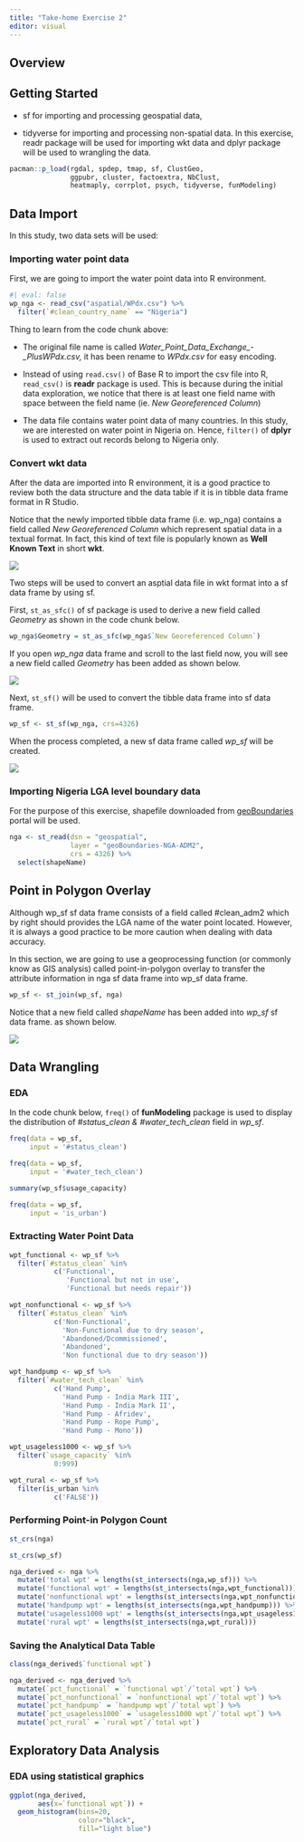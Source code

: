 ```yaml
---
title: "Take-home Exercise 2"
editor: visual
---
```


## Overview

## Getting Started

-   sf for importing and processing geospatial data,

-   tidyverse for importing and processing non-spatial data. In this exercise, readr package will be used for importing wkt data and dplyr package will be used to wrangling the data.

```r
pacman::p_load(rgdal, spdep, tmap, sf, ClustGeo, 
               ggpubr, cluster, factoextra, NbClust,
               heatmaply, corrplot, psych, tidyverse, funModeling)
```

## Data Import

In this study, two data sets will be used:

### Importing water point data

First, we are going to import the water point data into R environment.

```r
#| eval: false
wp_nga <- read_csv("aspatial/WPdx.csv") %>%
  filter(`#clean_country_name` == "Nigeria")
```

Thing to learn from the code chunk above:

-   The original file name is called *Water_Point_Data_Exchange\_-\_PlusWPdx.csv,* it has been rename to *WPdx.csv* for easy encoding.

-   Instead of using `read.csv()` of Base R to import the csv file into R, `read_csv()` is **readr** package is used. This is because during the initial data exploration, we notice that there is at least one field name with space between the field name (ie. *New Georeferenced Column*)

-   The data file contains water point data of many countries. In this study, we are interested on water point in Nigeria on. Hence, `filter()` of **dplyr** is used to extract out records belong to Nigeria only.

### Convert wkt data

After the data are imported into R environment, it is a good practice to review both the data structure and the data table if it is in tibble data frame format in R Studio.

Notice that the newly imported tibble data frame (i.e. wp_nga) contains a field called *New Georeferenced Column* which represent spatial data in a textual format. In fact, this kind of text file is popularly known as **Well Known Text** in short **wkt**.

![](image1.jpg){fig-align="center"}

Two steps will be used to convert an asptial data file in wkt format into a sf data frame by using sf.

First, `st_as_sfc()` of sf package is used to derive a new field called *Geometry* as shown in the code chunk below.

```r
wp_nga$Geometry = st_as_sfc(wp_nga$`New Georeferenced Column`)
```

If you open *wp_nga* data frame and scroll to the last field now, you will see a new field called *Geometry* has been added as shown below.

![](image2.jpg)

Next, `st_sf()` will be used to convert the tibble data frame into sf data frame.

```r
wp_sf <- st_sf(wp_nga, crs=4326) 
```

When the process completed, a new sf data frame called *wp_sf* will be created.

![](image3.jpg)

### Importing Nigeria LGA level boundary data

For the purpose of this exercise, shapefile downloaded from [geoBoundaries](https://www.geoboundaries.org/) portal will be used.

```r
nga <- st_read(dsn = "geospatial",
               layer = "geoBoundaries-NGA-ADM2",
               crs = 4326) %>%
  select(shapeName)
```

## Point in Polygon Overlay

Although wp_sf sf data frame consists of a field called #clean_adm2 which by right should provides the LGA name of the water point located. However, it is always a good practice to be more caution when dealing with data accuracy.

In this section, we are going to use a geoprocessing function (or commonly know as GIS analysis) called point-in-polygon overlay to transfer the attribute information in nga sf data frame into wp_sf data frame.

```r
wp_sf <- st_join(wp_sf, nga)
```

Notice that a new field called *shapeName* has been added into *wp_sf* sf data frame. as shown below.

![](image4.jpg)

## Data Wrangling

### EDA

In the code chunk below, `freq()` of **funModeling** package is used to display the distribution of \#*status_clean & #water_tech_clean* field in *wp_sf*.

```r
freq(data = wp_sf,
     input = '#status_clean')
```

```r
freq(data = wp_sf,
     input = '#water_tech_clean')
```

```r
summary(wp_sf$usage_capacity)
```

```r
freq(data = wp_sf,
     input = 'is_urban')
```

### Extracting Water Point Data

```r
wpt_functional <- wp_sf %>%
  filter(`#status_clean` %in%
           c('Functional',
              'Functional but not in use',
              'Functional but needs repair'))

wpt_nonfunctional <- wp_sf %>%
  filter(`#status_clean` %in%
           c('Non-Functional',
             'Non-Functional due to dry season',
             'Abandoned/Dcommissioned',
             'Abandoned',
             'Non functional due to dry season'))

wpt_handpump <- wp_sf %>%
  filter(`#water_tech_clean` %in%
           c('Hand Pump',
             'Hand Pump - India Mark III',
             'Hand Pump - India Mark II',
             'Hand Pump - Afridev',
             'Hand Pump - Rope Pump',
             'Hand Pump - Mono'))

wpt_usageless1000 <- wp_sf %>%
  filter(`usage_capacity` %in%
           0:999)

wpt_rural <- wp_sf %>%
  filter(is_urban %in%
           c('FALSE'))
```

### Performing Point-in Polygon Count

```r
st_crs(nga)
```

```r
st_crs(wp_sf)
```

```r
nga_derived <- nga %>%
  mutate('total wpt' = lengths(st_intersects(nga,wp_sf))) %>%
  mutate('functional wpt' = lengths(st_intersects(nga,wpt_functional))) %>%
  mutate('nonfunctional wpt' = lengths(st_intersects(nga,wpt_nonfunctional))) %>%
  mutate('handpump wpt' = lengths(st_intersects(nga,wpt_handpump))) %>%
  mutate('usageless1000 wpt' = lengths(st_intersects(nga,wpt_usageless1000))) %>%
  mutate('rural wpt' = lengths(st_intersects(nga,wpt_rural)))
```

### Saving the Analytical Data Table

```r

class(nga_derived$`functional wpt`)
```

```r
nga_derived <- nga_derived %>%
  mutate(`pct_functional` = `functional wpt`/`total wpt`) %>%
  mutate(`pct_nonfunctional` = `nonfunctional wpt`/`total wpt`) %>%
  mutate(`pct_handpump` = `handpump wpt`/`total wpt`) %>%
  mutate(`pct_usageless1000` = `usageless1000 wpt`/`total wpt`) %>%
  mutate(`pct_rural` = `rural wpt`/`total wpt`)
```

## Exploratory Data Analysis

### EDA using statistical graphics

```r
ggplot(nga_derived, 
       aes(x=`functional wpt`)) +
  geom_histogram(bins=20, 
                 color="black", 
                 fill="light blue")


```
